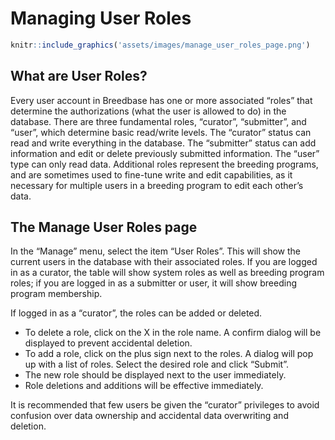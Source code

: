 # Managing User Roles

```r
knitr::include_graphics('assets/images/manage_user_roles_page.png')
```

## What are User Roles?

Every user account in Breedbase has one or more associated "roles" that determine the authorizations (what the user is allowed to do) in the database. There are three fundamental roles, "curator", "submitter", and "user", which determine basic read/write levels. The "curator" status can read and write everything in the database. The "submitter" status can add information and edit or delete previously submitted information. The "user" type can only read data. Additional roles represent the breeding programs, and are sometimes used to fine-tune write and edit capabilities, as it necessary for multiple users in a breeding program to edit each other's data.

## The Manage User Roles page

In the "Manage" menu, select the item "User Roles". This will show the current users in the database with their associated roles. If you are logged in as a curator, the table will show system roles as well as breeding program roles; if you are logged in as a submitter or user, it will show breeding program membership.

If logged in as a "curator", the roles can be added or deleted.

-   To delete a role, click on the X in the role name. A confirm dialog will be displayed to prevent accidental deletion.
-   To add a role, click on the plus sign next to the roles. A dialog will pop up with a list of roles. Select the desired role and click "Submit".
-   The new role should be displayed next to the user immediately.
-   Role deletions and additions will be effective immediately.

It is recommended that few users be given the "curator" privileges to avoid confusion over data ownership and accidental data overwriting and deletion.
